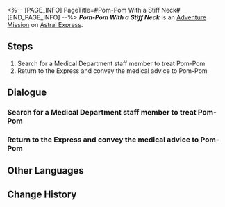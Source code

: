 <%-- [PAGE_INFO]
PageTitle=#Pom-Pom With a Stiff Neck#
[END_PAGE_INFO] --%>
{{Stub|Dialogue.}}
{{Mission Infobox
|id            = 4050020
|title         = 
|image         = <!--Mission Pom-Pom With a Stiff Neck.png-->
|type          = Adventure
|event_name    = 
|chapter       = 
|requirements  = {{subst:void|<!--Unknown: {"Type":"Manual"}-->}}
|summary       = <!--official mission summary from Fate's Atlas-->
|characters    = Exhausted Researcher; Pom-Pom; Trailblazer
|startLocation = [[Astral Express]] - [[Parlor Car]]
|world         = Astral Express
|area          = Parlor Car
|prev          = 
|next          = 
|rewards       = Adventure Log*1; Protein Rice*1; Credit*8,000
}}
'''''Pom-Pom With a Stiff Neck''''' is an [[Adventure Mission]] on [[Astral Express]].

==Steps==
# Search for a Medical Department staff member to treat Pom-Pom
# Return to the Express and convey the medical advice to Pom-Pom

<!--
==Gameplay Notes==

--><!--
==Trial Character==

-->
==Dialogue==
{{Stub Dialogue}}
{{Dialogue End}}

===Search for a Medical Department staff member to treat Pom-Pom{{subst:void|<!--405002002-->}}===
{{Mission Description|type=adventure|location=Base Zone|update|Pom-Pom woke up with a stiff neck. They ask you to go to Herta Space Station's Medical Department and inquire about a way to treat a stiff neck.}}
{{Dialogue Start}}
:{{tx}}
{{Dialogue End}}

===Return to the Express and convey the medical advice to Pom-Pom{{subst:void|<!--405002003-->}}===
{{Mission Description|type=adventure|location=Parlor Car|update|A medical staff member offered some professional advice, go ahead and pass the message to Pom-Pom.}}
{{Dialogue Start}}
:{{tx}}
{{Dialogue End}}

==Other Languages==
{{Other Languages
|en   = Pom-Pom With a Stiff Neck
|zhs  = 落枕的帕姆
|zht  = 落枕的帕姆
|ja   = 寝違えたパム
|ko   = 목에 담 걸린 폼폼
|es   = Pom-Pom con el cuello rígido
|fr   = Pom-Pom a la nuque raide
|ru   = Боль в шее у Пом-Пом
|th   = Pom-Pom คอเคล็ด
|vi   = Pom-Pom Bị Sái Cổ
|de   = Pom-Pom mit steifem Nacken
|id   = Pom-Pom Berleher Kaku
|pt   = Pom-Pom com o Pescoço Rígido
}}

==Change History==
{{Change History|1.0}}
